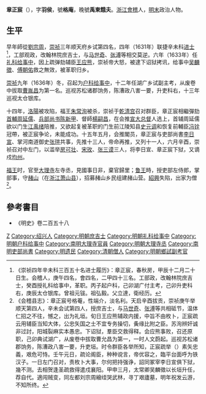 {{明清人物信息框
| 姓名 = 章正宸
| 原名 =
| 圖片名稱 = 章正宸.jpg
| 圖片大小 = 220px
| 圖片說明 = 绍兴印刷局1918年《越中三不朽图赞》之章正宸
| 最高職務 = 戶科給事中
| 國家 = 大明
| 爵位 =
| 籍貫 = [[浙江|浙江]][[會稽縣|會稽縣]]
| 族裔 = 漢族
| 旗籍 = 
| 字號 = 字羽侯，號格庵，晚號禹東餓夫
| 室名 = 
| 諡號 = 
| 出生日期 = 明萬曆年間
| 出生地點 = 
| 逝世日期 = 清[[順治|順治]]三年（1646年）
| 逝世地點 = 
| 墓葬 =
| 配偶 =
| 親屬 = 
| 出身 = 
*崇祯三年庚午科舉人
*崇禎四年（1631年）辛未科進士
| 經歷 = 
| 著作 =
}}

'''章正宸'''（{{bd|？||1646年|catIdx=Z章}}），字'''羽侯'''，號'''格庵'''，晚號'''禹東餓夫'''。[[浙江|浙江]][[會稽|會稽]]人，[[明末|明末]]政治人物。

==生平==
早年師從[[劉宗周|劉宗周]]，[[崇祯|崇祯]]三年顺天府乡试第四名，四年（1631年）联捷辛未科[[进士|进士]] <ref>《崇祯四年辛未科三百五十名进士履历》：章正宸，春秋房，甲辰十二月二十日生。会稽人，庚午四名，會四名，二甲四十三名。工部政，改翰林院庶吉士，癸酉授礼科给事中，革职。丙子起户科，己卯湖广付主考，己卯升吏科右，庚辰太仓银库。曾祖元钹。祖弘毅。父立達，衛经历。</ref>，工部观政，改翰林院庶吉士，与[[马世奇|马世奇]]、[[张溥|张溥]]等相交莫逆。六年（1633年）任[[礼科|礼科]][[给事中|给事中]]，因上疏弹劾辅臣[[王应熊|王应熊]]，崇祯帝大怒，被逮下诏狱拷讯，给事中[[吴麟徵|吴麟徵]]、[[傅朝佑|傅朝佑]]救之無效，被革职归乡。

[[崇祯|崇祯]]九年（1636年）冬，召起为[[户科|户科]][[给事中|给事中]]，十二年任湖广乡试副主考，从废卷中拔取[[曹胤昌|曹胤昌]]为第一名。巡视苏松诸郡饷务，陈漕政八害一要，升吏科右，十三年巡视太仓银库。

十四年，[[洛陽|洛陽]]被攻陷，福王[[朱常洵|朱常洵]]被杀，崇祯于[[乾清宫|乾清宫]]召对群臣，章正宸相繼彈劾[[首輔|首輔]][[周延儒|周延儒]]、[[兵部尚书|兵部尚书]][[陈新甲|陈新甲]]、督師[[楊嗣昌|楊嗣昌]]，在会推[[宣大总督|宣大总督]]人选上，首辅周延儒欲以门生[[江禹绪|江禹绪]]陪推，又欲起复被革职的门生前江陵知县[[史元调|史元调]]和恢复前輔臣[[冯铨|冯铨]]冠帶，被正宸争论，未能成功。十五年五月，会推閣员，章正宸与吏部尚書[[李日宣|李日宣]]、掌河南道御史[[张瑄|张瑄]]共事，先推十三人，帝命再推，又列十一人，六月辛酉，崇祯召对中左门，以滥举[[房可壮|房可壮]]、[[宋玫|宋玫]]、[[张三谟|张三谟]]三人，将李日宣、章正宸下狱，又谪戍[[均州|均州]]。

[[弘光帝|福王]]时，官至[[大理寺|大理寺]]左寺丞，見國事日非，棄官歸里；[[鲁王|鲁王]]時，授吏部左侍郎，掌部事，守[[赭山|赭山]]（在[[浙江|浙江]][[萧山县|萧山县]]），招募赭山乡民组建赭山营。[[紹興|紹興]]失陷，出家为僧<ref>《会稽县志》：章正宸号格菴，性端介，淡名利。天启辛酉拔贡，崇祯庚午举顺天第四人，辛未会试第四人，授庶吉士，与[[马世奇|马世奇]]、[[张溥|张溥]]等共相砥节，温体仁招之不往，憾之，出为礼垣。旬日王应熊辅政内援，中旨不由枚卜，正宸疏云用辅臣当知大体，公忠矢国之士不宜专务操切，夤缘比附之臣。苏洵辨奸诚非过討，阳城裂麻实本愚忠。下诏狱，羣臣交救得释。会应熊事败，召还原职，己卯典试湖广，从废卷中拔取曹允昌为第一，一时人文蔚起。巡视苏松诸郡饷务，陈漕政八害一要，升吏垣。时令群臣各举所知，正宸疏举（）素矢忠義，艰危可恃。壬午元日，疏论阁臣，种种谠言，帝优容之，臨平台面呼为铁汉子。一日左门召对，责枚卜大事，尔何把持强诤，詔同冢宰李日宣俱下狱，幾不测。去相贺逢圣疏救得遣戍襄阳。甲申三月，太常卿吴麟徵以长垣升任，荐自代。適闯贼变，同左都刘宗周縗绖哭武林，寻丁艰廬墓，明年祝发云游，不知所终。</ref>。

==參考書目==
{{reflist}}
* 《明史》卷二百五十八
{{start box}}
{{s-off}}
{{s-before|[[朱兆柏|朱兆柏]]}}
{{s-title|[[南明|南明]][[吏部尚書|吏部尚書]]<br>（魯王朝廷）|1645年－1646年}}
{{s-after|[[李白春|李白春]]}}
{{end box}}

{{明朝首輔}}
{{崇禎四年辛未科殿試金榜}}

{{Authority control}}

{{DEFAULTSORT:Zhang章}}
[[Category:章姓|Z]]
[[Category:绍兴人|Category:绍兴人]]
[[Category:明朝庶吉士|Category:明朝庶吉士]]
[[Category:明朝礼科给事中|Category:明朝礼科给事中]]
[[Category:明朝户科给事中|Category:明朝户科给事中]]
[[Category:南明大理寺官員|Category:南明大理寺官員]]
[[Category:明朝大理寺丞|Category:明朝大理寺丞]]
[[Category:南明吏部尚書|Category:南明吏部尚書]]
[[Category:明遗民|Category:明遗民]]
[[Category:清朝僧人|Category:清朝僧人]]
[[Category:明朝鄉試副考官|Category:明朝鄉試副考官]]